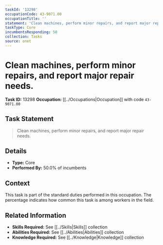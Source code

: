 ```yaml
---
taskId: '13298'
occupationCode: 43-9071.00
occupationTitle: ''
statement: 'Clean machines, perform minor repairs, and report major repair needs.'
taskType: Core
incumbentsResponding: 50
collection: Tasks
source: onet
---
```

# Clean machines, perform minor repairs, and report major repair needs.

**Task ID:** 13298
**Occupation:** [[../Occupations|Occupation]] with code `43-9071.00`

## Task Statement

> Clean machines, perform minor repairs, and report major repair needs.

## Details

- **Type:** Core
- **Performed By:** 50.0% of incumbents

## Context

This task is part of the standard duties performed in this occupation. The percentage indicates how common this task is among workers in the field.

## Related Information

- **Skills Required:** See [[../Skills|Skills]] collection
- **Abilities Required:** See [[../Abilities|Abilities]] collection
- **Knowledge Required:** See [[../Knowledge|Knowledge]] collection

